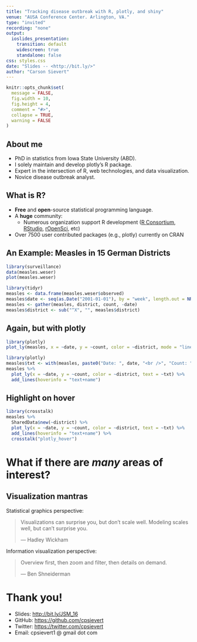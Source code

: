 ```yaml
---
title: "Tracking disease outbreak with R, plotly, and shiny"
venue: "AUSA Conference Center. Arlington, VA."
type: "invited"
recording: "none"
output:
  ioslides_presentation:
    transition: default
    widescreen: true
    standalone: false
css: styles.css
date: "Slides -- <http://bit.ly/>"
author: "Carson Sievert"
---
```


```r
knitr::opts_chunk$set(
  message = FALSE,
  fig.width = 10,
  fig.height = 4,
  comment = "#>",
  collapse = TRUE,
  warning = FALSE
)
```


## About me

* PhD in statistics from Iowa State University (ABD).
* I solely maintain and develop plotly's R package.
* Expert in the intersection of R, web technologies, and data visualization.
* Novice disease outbreak analyst.

## What is R?

* __Free__ and __open__-source statistical programming language.
* A __huge__ community:
    * Numerous organization support R development ([R Consortium](https://www.r-consortium.org/), [RStudio](https://www.rstudio.com/home/), [rOpenSci](https://ropensci.org/), etc)
* Over 7500 user contributed packages (e.g., plotly) currently on CRAN

## An Example: Measles in 15 German Districts

```r
library(surveillance)
data(measles.weser)
plot(measles.weser)
```

```r
library(tidyr)
measles <- data.frame(measles.weser$observed)
measles$date <- seq(as.Date("2001-01-01"), by = "week", length.out = NROW(measles))
measles <- gather(measles, district, count, -date)
measles$district <- sub("^X", "", measles$district)
```

## Again, but with plotly

```r
library(plotly)
plot_ly(measles, x = ~date, y = ~count, color = ~district, mode = "lines")
```

```r
library(plotly)
measles$txt <- with(measles, paste0("Date: ", date, "<br />", "Count: ", count))
measles %>%
  plot_ly(x = ~date, y = ~count, color = ~district, text = ~txt) %>%
  add_lines(hoverinfo = "text+name")
```

## Highlight on hover

```r
library(crosstalk)
measles %>%
  SharedData$new(~district) %>%
  plot_ly(x = ~date, y = ~count, color = ~district, text = ~txt) %>%
  add_lines(hoverinfo = "text+name") %>%
  crosstalk("plotly_hover")
```

# What if there are _many_ areas of interest?

## Visualization mantras

Statistical graphics perspective:

> Visualizations can surprise you, but don't scale well.
> Modeling scales well, but can't surprise you.
>
> --- Hadley Wickham

Information visualization perspective:

> Overview first, then zoom and filter, then details on demand.
> 
> --- Ben Shneiderman


# Thank you!

* Slides: <http://bit.ly/JSM_16>
* GitHub: <https://github.com/cpsievert>
* Twitter: <https://twitter.com/cpsievert>
* Email: cpsievert1 @ gmail dot com 
